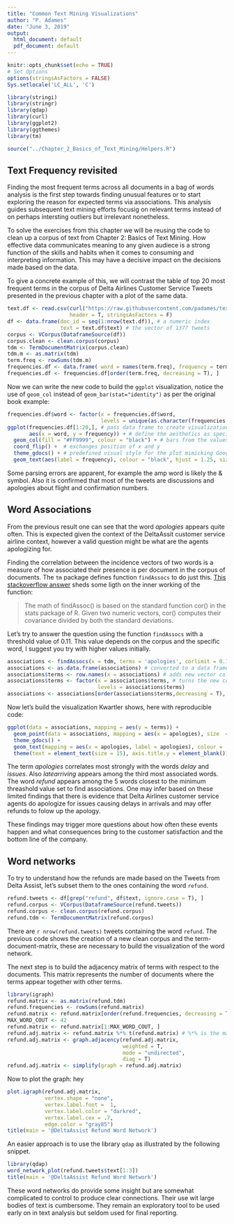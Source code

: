 ```yaml
---
title: "Common Text Mining Visualizations"
author: "P. Adames"
date: "June 3, 2019"
output:
  html_document: default
  pdf_document: default
---
```


```r
knitr::opts_chunk$set(echo = TRUE)
# Set Options
options(stringsAsFactors = FALSE)
Sys.setlocale('LC_ALL', 'C')

library(stringi)
library(stringr)
library(qdap)
library(curl)
library(ggplot2)
library(ggthemes)
library(tm)

source("../Chapter_2_Basics_of_Text_Mining/Helpers.R")
```
## Text Frequency revisited

Finding the most frequent terms across all documents in a bag of words analysis is the first step
towards finding unusual features or to start exploring the reason for expected terms via associations.
This analysis guides subsequent text mining efforts focusig on relevant terms instead of on perhaps intersting outliers but irrelevant nonetheless.  

To solve the exercises from this chapter we will be reusing the code to clean up a corpus of text 
from Chapter 2: Basics of Text Mining. How effective data communicates meaning to any given 
audiece is a strong function of the skills and habits when it comes to consuming and interpreting information. This may have a decisive impact on the decisions made based on the data.

To give a concrete example of this, we will contrast the table of top 20 most frequent terms in the 
corpus of Delta Airlines Customer Service Tweets presented in the previous chapter with a plot of the same data.

```r
text.df <- read.csv(curl("https://raw.githubusercontent.com/padames/text_mining/master/oct_delta.csv"),
                    header = T, stringsAsFactors = F)
df <- data.frame(doc_id = seq(1:nrow(text.df)), # a numeric index
                 text = text.df$text) # the vector of 1377 tweets
corpus <- VCorpus(DataframeSource(df))
corpus.clean <- clean.corpus(corpus)
tdm <- TermDocumentMatrix(corpus.clean)
tdm.m <- as.matrix(tdm)
term.freq <- rowSums(tdm.m)
frequencies.df <- data.frame( word = names(term.freq), frequency = term.freq)
frequencies.df <- frequencies.df[order(term.freq, decreasing = T), ]
```

Now we can write the new code to build the `ggplot` visualization, notice the use of `geom_col` instead
of `geom_bar(stat="identity")` as per the original book example:

```r
frequencies.df$word <- factor(x = frequencies.df$word, 
                              levels = unique(as.character(frequencies.df$word)))
ggplot(frequencies.df[1:20,], # pass data frame to create visualization from
       aes(x = word, y = frequency)) + # define the aesthetics as specific columns of the data frame
  geom_col(fill = "#FF9999", colour = "black") + # bars from the values of x (without transformations)
  coord_flip() +  # exchanges position of x and y
  theme_gdocs() + # predefined visual style for the plot mimicking Google Documents
  geom_text(aes(label = frequency), colour = "black", hjust = 1.25, size = 5.0 ) # labels for bars
```

Some parsing errors are apparent, for example the amp word is likely the \& symbol. Also it is confirmed
that most of the tweets are discussions and apologies about flight and confirmation numbers.


## Word Associations

From the previous result one can see that the word *apologies* appears quite often. This is expected given
the context of the DeltaAssit customer service airline context, however a valid question might be what are the agents apologizing for.

Finding the correlation between the incidence vectors of two words is a measure of how associated their presence is per document in the corpus of documents. The `tm` package defines function `findAssocs` to do just this.
[This stackoverflow answer](https://stackoverflow.com/a/43192064/1585486) sheds some ligth on the inner working of the function:

> The math of findAssoc() is based on the standard function cor() in the stats package of R.
> Given two numeric vectors, cor() computes their covariance divided by both the standard deviations.

Let's try to answer the question using the function `findAssocs` with a threshold value of 0.11.
This value depends on the corpus and the specific word, I suggest you try with higher values initially.

```r
associations <- findAssocs(x = tdm, terms = 'apologies', corlimit = 0.11) # returns a list
associations <- as.data.frame(associations) # converted to a data frame with one vector for a column 
associations$terms <- row.names(x = associations) # adds new vector colomn of characters
associations$terms <- factor(x = associations$terms, # turns the new column unequivocally into factors
                             levels = associations$terms)  
associations <- associations[order(associations$terms,decreasing = T), ] # by decreasing association 
```

Now let's build the visualization Kwartler shows, here with reproducible code:

```r
ggplot(data = associations, mapping = aes(y = terms)) +
  geom_point(data = associations, mapping = aes(x = apologies), size  = 5, colour = "#FF9999") +
  theme_gdocs() +
  geom_text(mapping = aes(x = apologies, label = apologies), colour = 'darkred', vjust = 2.0, size = 3) +
  theme(text = element_text(size = 15), axis.title.y = element_blank())
```

The term *apologies* correlates most strongly with the words *delay* and *issues*. Also *latearriving*  appears among the third most associated words. The word *refund* appears among the 5 words closest to the 
minimum threashold value set to find associations. 
One may infer based on these limited findings that there is evidence that Delta Airlines customer service
agents do apologize for issues causing delays in arrivals and may offer refunds to folow up the apology.

These findings may trigger more questions about how often these events happen and what consequences 
bring to the customer satisfaction and the bottom line of the company.


## Word networks

To try to understand how the refunds are made based on the Tweets from Delta Assist, let's subset them to the ones containing the word `refund`.

```r
refund.tweets <- df[grep("refund", df$text, ignore.case = T), ]
refund.corpus <- VCorpus(DataframeSource(refund.tweets))
refund.corpus <- clean.corpus(refund.corpus)
refund.tdm <- TermDocumentMatrix(refund.corpus)
```

There are `r nrow(refund.tweets)` tweets containing the word `refund`.
The previous code shows the creation of a new clean corpus and the term-document-matrix, these are necessary to build the visualization of the word network. 

The next step is to build the adjacency matrix of terms with respect to the documents. This matrix represents the number of documents where the terms appear together with other terms. 

```r
library(igraph)
refund.matrix <- as.matrix(refund.tdm)
refund.frequencies <- rowSums(refund.matrix)
refund.matrix <- refund.matrix[order(refund.frequencies, decreasing = T), ]
MAX_WORD_COUT <- 42
refund.matrix <- refund.matrix[1:MAX_WORD_COUT, ]
refund.adj.matrix <- refund.matrix %*% t(refund.matrix) # %*% is the matrix multiplication operator
refund.adj.matrix <- graph.adjacency(refund.adj.matrix, 
                                     weighted = T, 
                                     mode = "undirected", 
                                     diag = T)
refund.adj.matrix <- simplify(graph = refund.adj.matrix)
```

Now to plot the graph:
hey 
```r
plot.igraph(refund.adj.matrix, 
            vertex.shape = "none", 
            vertex.label.font =  1,
            vertex.label.color = "darkred",
            vertex.label.cex = .7,
            edge.color = "gray85")
title(main = '@DeltaAssist Refund Word Network')
```

An easier approach is to use the library `qdap` as illustrated by the following snippet.

```r
library(qdap)
word_network_plot(refund.tweets$text[1:3])
title(main = '@DeltaAssist Refund Word Network')
```

These word networks do provide some insight but are somewhat complicated to control to produce clear connections. Their use wit large bodies of text is cumbersome. They remain an exploratory tool to be used early on in text analysis but seldom used for final reporting.
